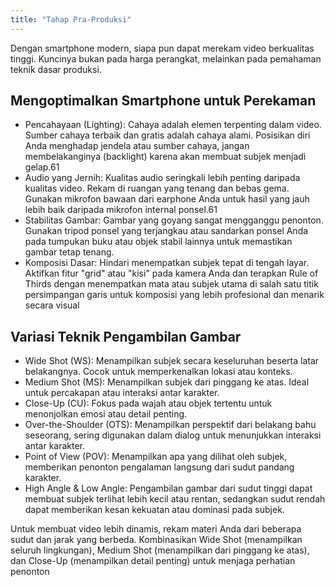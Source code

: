 ```yaml
---
title: "Tahap Pra-Produksi"
---
```


Dengan smartphone modern, siapa pun dapat merekam video berkualitas tinggi. Kuncinya bukan pada harga perangkat, melainkan pada pemahaman teknik dasar produksi.

## Mengoptimalkan Smartphone untuk Perekaman
- Pencahayaan (Lighting): Cahaya adalah elemen terpenting dalam video. Sumber cahaya terbaik dan gratis adalah cahaya alami. Posisikan diri Anda menghadap jendela atau sumber cahaya, jangan membelakanginya (backlight) karena akan membuat subjek menjadi gelap.61
- Audio yang Jernih: Kualitas audio seringkali lebih penting daripada kualitas video. Rekam di ruangan yang tenang dan bebas gema. Gunakan mikrofon bawaan dari earphone Anda untuk hasil yang jauh lebih baik daripada mikrofon internal ponsel.61
- Stabilitas Gambar: Gambar yang goyang sangat mengganggu penonton. Gunakan tripod ponsel yang terjangkau atau sandarkan ponsel Anda pada tumpukan buku atau objek stabil lainnya untuk memastikan gambar tetap tenang.
- Komposisi Dasar: Hindari menempatkan subjek tepat di tengah layar. Aktifkan fitur "grid" atau "kisi" pada kamera Anda dan terapkan Rule of Thirds dengan menempatkan mata atau subjek utama di salah satu titik persimpangan garis untuk komposisi yang lebih profesional dan menarik secara visual

## Variasi Teknik Pengambilan Gambar
- Wide Shot (WS): Menampilkan subjek secara keseluruhan beserta latar belakangnya. Cocok untuk memperkenalkan lokasi atau konteks.
- Medium Shot (MS): Menampilkan subjek dari pinggang ke atas. Ideal untuk percakapan atau interaksi antar karakter.
- Close-Up (CU): Fokus pada wajah atau objek tertentu untuk menonjolkan emosi atau detail penting.
- Over-the-Shoulder (OTS): Menampilkan perspektif dari belakang bahu seseorang, sering digunakan dalam dialog untuk menunjukkan interaksi antar karakter.
- Point of View (POV): Menampilkan apa yang dilihat oleh subjek, memberikan penonton pengalaman langsung dari sudut pandang karakter.
- High Angle & Low Angle: Pengambilan gambar dari sudut tinggi dapat membuat subjek terlihat lebih kecil atau rentan, sedangkan sudut rendah dapat memberikan kesan kekuatan atau dominasi pada subjek. 

Untuk membuat video lebih dinamis, rekam materi Anda dari beberapa sudut dan jarak yang berbeda. Kombinasikan Wide Shot (menampilkan seluruh lingkungan), Medium Shot (menampilkan dari pinggang ke atas), dan Close-Up (menampilkan
detail penting) untuk menjaga perhatian penonton